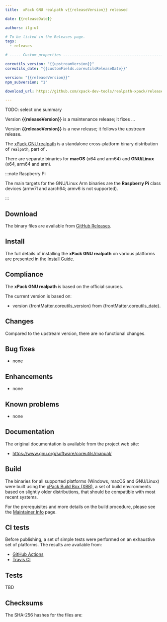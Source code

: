 ```yaml
---
title:  xPack GNU realpath v{{releaseVersion}} released

date: {{releaseDate}}

authors: ilg-ul

# To be listed in the Releases page.
tags:
  - releases

# ----- Custom properties -----------------------------------------------------

coreutils_version: "{{upstreamVersion}}"
coreutils_date: "{{customFields.coreutilsReleaseDate}}"

version: "{{releaseVersion}}"
npm_subversion: "1"

download_url: https://github.com/xpack-dev-tools/realpath-xpack/releases/tag/v{{releaseVersion}}/

---
```


TODO: select one summary

Version **{{releaseVersion}}** is a maintenance release; it fixes ...

Version **{{releaseVersion}}** is a new release; it follows the upstream release.

<!-- truncate -->



The [xPack GNU realpath](https://xpack-dev-tools.github.io/realpath-xpack/)
is a standalone cross-platform binary distribution of
`realpath`, part of
[](https://www.gnu.org/software/coreutils/).

There are separate binaries for
**macOS** (x64 and arm64)
and **GNU/Linux** (x64, arm64 and arm).

:::note Raspberry Pi

The main targets for the GNU/Linux Arm
binaries are the **Raspberry Pi** class devices (armv7l and aarch64;
armv6 is not supported).

:::

## Download

The binary files are available from <a href={frontMatter.download_url}>GitHub Releases</a>.

<Prerequisites/>

## Install

The full details of installing the **xPack GNU realpath** on various platforms
are presented in the [Install Guide](/docs/install/).

## Compliance

The **xPack GNU realpath** is based on the official
[](https://ftp.gnu.org/gnu/coreutils/) sources.

The current version is based on:

-  version {frontMatter.coreutils_version}
from {frontMatter.coreutils_date}.

## Changes

Compared to the upstream version, there are no functional changes.

## Bug fixes

- none

## Enhancements

- none

## Known problems

- none

## Documentation

The original documentation is available from
the project web site:

- https://www.gnu.org/software/coreutils/manual/

## Build

The binaries for all supported platforms
(Windows, macOS and GNU/Linux) were built using the
[xPack Build Box (XBB)](https://xpack.github.io/xbb/), a set
of build environments based on slightly older distributions, that should be
compatible with most recent systems.

For the prerequisites and more details on the build procedure, please see the
[Maintainer Info](/docs/maintainer/) page.

## CI tests

Before publishing, a set of simple tests were performed on an exhaustive
set of platforms. The results are available from:

- [GitHub Actions](https://github.com/xpack-dev-tools/realpath-xpack/actions/)
- [Travis CI](https://app.travis-ci.com/github/xpack-dev-tools/realpath-xpack/builds/)

## Tests

TBD

## Checksums

The SHA-256 hashes for the files are:
